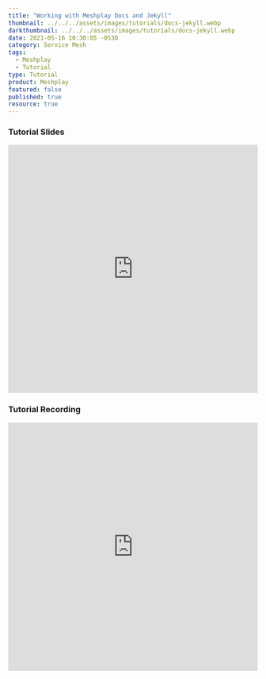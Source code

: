 ```yaml
---
title: "Working with Meshplay Docs and Jekyll"
thumbnail: ../../../assets/images/tutorials/docs-jekyll.webp
darkthumbnail: ../../../assets/images/tutorials/docs-jekyll.webp
date: 2021-05-16 10:30:05 -0530
category: Service Mesh
tags: 
  - Meshplay
  - Tutorial
type: Tutorial
product: Meshplay
featured: false
published: true
resource: true
---
```



<ResourcesWrapper> 
      <h3> Tutorial Slides </h3>
        <iframe	 src="https://docs.google.com/presentation/d/1GhJH3YF5mBeYX7I7ItEd-EbUmk1cnn3BdK1X230kwII/embed?start=false&loop=false&delayms=3000" loading="lazy"	
              frameBorder="0" allowFullScreen width="100%" height="500">	
        </iframe>
      <h3> Tutorial Recording </h3>
        <iframe className="iframe" src="https://www.youtube.com/embed/PBq7mIPnPhM" loading="lazy"
              frameBorder="0" allow="accelerometer; autoplay; encrypted-media; gyroscope; picture-in-picture"allowFullScreen width="100%" height="500">
        </iframe>

</ResourcesWrapper>